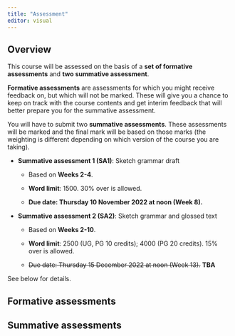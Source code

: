 ```yaml
---
title: "Assessment"
editor: visual
---
```


## Overview

This course will be assessed on the basis of a **set of formative assessments** and **two summative assessment**.

**Formative assessments** are assessments for which you might receive feedback on, but which will not be marked. These will give you a chance to keep on track with the course contents and get interim feedback that will better prepare you for the summative assessment.

You will have to submit two **summative assessments**. These assessments will be marked and the final mark will be based on those marks (the weighting is different depending on which version of the course you are taking).

-   **Summative assessment 1 (SA1)**: Sketch grammar draft

    -   Based on **Weeks 2-4**.

    -   **Word limit**: 1500. 30% over is allowed.

    -   **Due date: Thursday 10 November 2022 at noon (Week 8).**

-   **Summative assessment 2 (SA2)**: Sketch grammar and glossed text

    -   Based on **Weeks 2-10**.

    -   **Word limit**: 2500 (UG, PG 10 credits); 4000 (PG 20 credits). 15% over is allowed.

    -   ~~Due date: Thursday 15 December 2022 at noon (Week 13).~~ **TBA**

See below for details.

## Formative assessments



## Summative assessments

